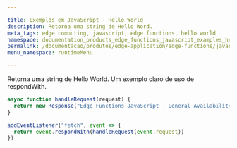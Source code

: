 ```yaml
---

title: Exemplos em JavaScript - Hello World
description: Retorna uma string de Hello Word.
meta_tags: edge computing, javascript, edge functions, hello world
namespace: documentation_products_edge_functions_javascript_examples_hello_world
permalink: /documentacao/produtos/edge-application/edge-functions/javascript-examples/hello-world/
menu_namespace: runtimeMenu

---
```


Retorna uma string de Hello World. Um exemplo claro de uso de respondWith.

```js
async function handleRequest(request) {
  return new Response("Edge Functions JavaScript - General Availability")
}

addEventListener("fetch", event => {
  return event.respondWith(handleRequest(event.request))
})
```



